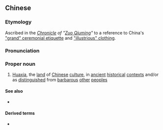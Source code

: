 {{also|华夏}}
==Chinese==
{{zh-forms|[[flourishing]]; [[illustrious]]|[[grand]]|s=华夏}}
{{wikipedia|Huaxia}}{{wikipedia|Hua-Yi Distinction}}

===Etymology===
Ascribed in the ''[[w:Zuo Zhuan|Chronicle]] of "[[w:Zuo Qiuming|Zuo Qiuming]]"'' to a reference to China's [[w:Book of Rites|"grand" ceremonial etiquette]] and [[w:hanfu|"illustrious" clothing]].

===Pronunciation===
{{zh-pron
|m=Huáxià
|c=waa4 haa6
|h=pfs=Fà-ha
|mn=Hôa-hā
|cat=pn
}}

===Proper noun===
{{zh-proper noun}}

# {{lb|zh|poetic|historical}} [[w:Huaxia|Huaxia]], the [[land]] of [[Chinese]] [[culture]], {{qualifier|particularly}} in [[ancient]] [[historical]] [[context]]s and/or as [[distinguish]]ed from [[barbarous]] [[other]] [[people]]s

====See also====
* {{zh-l|諸夏}}

====Derived terms====
* {{zh-l|中華}}